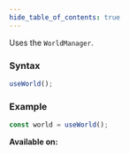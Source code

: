 ```yaml
---
hide_table_of_contents: true
---
```



Uses the `WorldManager`.

### Syntax

```js
useWorld();
```

### Example

```js
const world = useWorld();
```

**Available on:** <ClientTag /> <ServerTag />
